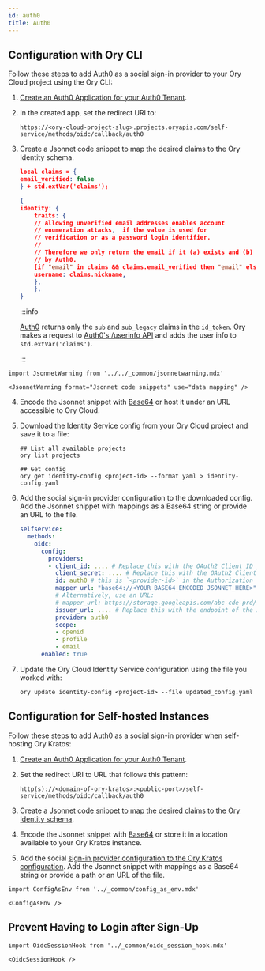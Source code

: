 ```yaml
---
id: auth0
title: Auth0
---
```


## Configuration with Ory CLI

Follow these steps to add Auth0 as a social sign-in provider to your Ory Cloud project using the Ory CLI:

1. [Create an Auth0 Application for your Auth0 Tenant](https://auth0.com/docs/applications).
2. In the created app, set the redirect URI to:

    ```shell
    https://<ory-cloud-project-slug>.projects.oryapis.com/self-service/methods/oidc/callback/auth0
    ```

<a name="mapping"></a>

3. Create a Jsonnet code snippet to map the desired claims to the Ory Identity schema.

    ```json
    local claims = {
    email_verified: false
    } + std.extVar('claims');

    {
    identity: {
        traits: {
        // Allowing unverified email addresses enables account
        // enumeration attacks,  if the value is used for
        // verification or as a password login identifier.
        //
        // Therefore we only return the email if it (a) exists and (b) is marked verified
        // by Auth0.
        [if "email" in claims && claims.email_verified then "email" else null]: claims.email,
        username: claims.nickname,
        },
        },
    }
    ```

    :::info

    [Auth0](https://docs.gitlab.com/ee/integration/openid_connect_provider.html)
    returns only the `sub` and `sub_legacy` claims in the `id_token`. Ory makes a request to
    [Auth0's /userinfo API](https://auth0.com/docs/api/authentication?http#user-profile)
    and adds the user info to `std.extVar('claims')`.

    :::

```mdx-code-block
import JsonnetWarning from '../../_common/jsonnetwarning.mdx'

<JsonnetWarning format="Jsonnet code snippets" use="data mapping" />
```

4. Encode the Jsonnet snippet with [Base64](https://www.base64encode.org/) or host it under an URL accessible to Ory Cloud.
5. Download the Identity Service config from your Ory Cloud project and save it to a file:

    ```shell
    ## List all available projects
    ory list projects

    ## Get config
    ory get identity-config <project-id> --format yaml > identity-config.yaml
    ```

<a name="config"></a>

6. Add the social sign-in provider configuration to the downloaded config. Add the Jsonnet snippet with mappings as a Base64
string or provide an URL to the file.

    ```yaml
    selfservice:
      methods:
        oidc:
          config:
            providers:
            - client_id: .... # Replace this with the OAuth2 Client ID provided by Auth0
              client_secret: .... # Replace this with the OAuth2 Client Secret provided by Auth0
              id: auth0 # this is `<provider-id>` in the Authorization callback URL. DO NOT CHANGE IT ONCE SET!
              mapper_url: "base64://<YOUR_BASE64_ENCODED_JSONNET_HERE>"
              # Alternatively, use an URL:
              # mapper_url: https://storage.googleapis.com/abc-cde-prd/9cac9717f007808bf17f22ce7f4295c739604b183f05ac4afb4
              issuer_url: .... # Replace this with the endpoint of the Auth0 tenant.
              provider: auth0
              scope:
              - openid
              - profile
              - email
          enabled: true
    ```
    
7. Update the Ory Cloud Identity Service configuration using the file you worked with:

    ```shell
    ory update identity-config <project-id> --file updated_config.yaml
    ```

## Configuration for Self-hosted Instances

Follow these steps to add Auth0 as a social sign-in provider when self-hosting Ory Kratos:

1. [Create an Auth0 Application for your Auth0 Tenant](https://auth0.com/docs/applications).
2. Set the redirect URI to URL that follows this pattern:

    ```shell
    http(s)://<domain-of-ory-kratos>:<public-port>/self-service/methods/oidc/callback/auth0
    ```

3. Create a [Jsonnet code snippet to map the desired claims to the Ory Identity schema](#mapping).
4. Encode the Jsonnet snippet with [Base64](https://www.base64encode.org/) or store it in a location available to your Ory Kratos
   instance.
5. Add the social [sign-in provider configuration to the Ory Kratos configuration](#config). Add the Jsonnet snippet with mappings
   as a Base64 string or provide a path or an URL of the file.

```mdx-code-block
import ConfigAsEnv from '../_common/config_as_env.mdx'

<ConfigAsEnv />
```

## Prevent Having to Login after Sign-Up

```mdx-code-block
import OidcSessionHook from '../_common/oidc_session_hook.mdx'

<OidcSessionHook />
```
